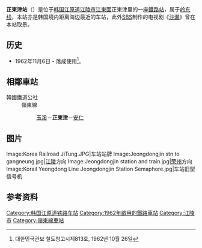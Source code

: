 {{朝鮮半島車站資訊
|公司色 = #0066b3
|文字色 = 
|站名 = 正東津站<br />{{lang|en|Jeongdongjin}}
|圖片 =Jeongdongjin Station.jpg
|pxl = 
|圖片說明 =车站站舍
|車站編號 = 
|前一站 = [[玉溪站_(江原道)|玉溪]]
|前一站距離 = 11.4
|後一站距離 = 7.1
|後一站 = [[安仁站_(韓國)|安仁]]
|距離 =176.5
|起點站 = [[荣州站|荣州]]
|所屬路線 = [[岭东线|岭东线]]
|諺文 = 정동진역
|朝鮮漢字 = 正東津驛
|文觀部式 =Jeongdongjin-yeok 
|馬-賴式 =
|副站名 = 
|停站路線數 = 
|所屬公司 = [[韩国铁道公社|韩国铁道公社]]
|所在地 =[[江原道_(韩国)|江原道]][[江陵市|江陵市]][[江東面|江東面]][[正東津|正東津]]里
|車站構造 = 地面車站
|月台配置 = 3面3线
|啟用年月日 =1962年11月6日
|廢站年月日 = 
|上下車人次 =
|統計年度 =
|轉車 = 
|備註 = 
|全寬備註 = 
}}

'''正東津站'''（{{kor|諺=정동진역|漢=正東津驛|羅=Jeongdongjin yeok|f=y}}）是位于[[韩国|韩国]][[江原道_(韩国)|江原道]][[江陵市|江陵市]][[江東面|江東面]]正東津里的一座[[鐵路站|鐵路站]]，属于[[岭东线|岭东线]]，本站亦是韩国境内距离海边最近的车站，此外[[SBS_(韩国)|SBS]]制作的电视剧《[[沙漏_(电视剧)|沙漏]]》曾在本站取景。

== 历史 ==
*1962年11月6日 - 落成使用<ref>대한민국관보 철도청고시제813호, 1962년 10월 26일</ref>。

== 相鄰車站 ==
;韓國鐵道公社
:嶺東線
::[[玉溪站_(江原道)|玉溪]]－'''正東津'''－[[安仁站_(韓國)|安仁]]

== 图片 ==
<gallery>
Image:Korea Railroad JiTung.JPG|车站站牌
Image:Jeongdongjin stn to gangneung.jpg|[[江陵站|江陵]]方向
Image:Jeongdongjin station and train.jpg|[[荣州站|荣州]]方向
Image:Korail Yeongdong Line Jeongdongjin Station Semaphore.jpg|车站旧型信号机
</gallery>

== 参考资料 ==
{{reflist}}

{{岭东线}}
{{无穷花号}}

[[Category:韩国江原道铁路车站|Category:韩国江原道铁路车站]]
[[Category:1962年啟用的鐵路車站|Category:1962年啟用的鐵路車站]]
[[Category:江陵市|Category:江陵市]]
[[Category:嶺東線車站|Category:嶺東線車站]]